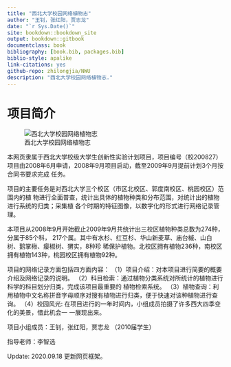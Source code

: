 ```yaml
--- 
title: "西北大学校园网络植物志"
author: "王钊，张红阳，贾志龙"
date: "`r Sys.Date()`"
site: bookdown::bookdown_site
output: bookdown::gitbook
documentclass: book
bibliography: [book.bib, packages.bib]
biblio-style: apalike
link-citations: yes
github-repo: zhilongjia/NWU
description: "西北大学校园网络植物志."
---
```


# 项目简介

![西北大学校园网络植物志](./JPG/nwu.gif)

本网页隶属于西北大学校级大学生创新性实验计划项目，项目编号（校200827） 项目由2008年6月申请，2008年9月项目启动，截至2009年9月提前计划3个月按合同书要求完成 任务。

项目的主要任务是对西北大学三个校区（市区北校区、郭度南校区、桃园校区）范围内的植 物进行全面普查，统计出具体的植物种类和分布范围，对统计出的植物进行系统的归类；采集植 各个时期的特征图像，以数字化的形式进行网络记录管理。 

本项目从2008年9月开始截止2009年9月共统计出三校区植物种类总数为274种，分属于85个科， 217个属。其中有水杉、红豆杉、华山新麦草、庙台槭、山白树、鹅掌楸、瘿椒树、猬实，8种珍 稀保护植物。北校区拥有植物236种，南校区拥有植物143种，桃园校区拥有植物92种。 

项目的网络记录方面包括四方面内容： （1）项目介绍：对本项目进行简要的概要介绍及网络记录的说明。 （2）科目检索：通过植物分类系统对所统计的植物进行科学的科目划分归类，完成该项目最重要的 植物检索系统。 （3）植物查询：利用植物中文名称拼音字母顺序对搜有植物进行归类，便于快速对该种植物进行查 询。 （4）校园风光: 在项目进行的一年时间内，小组成员拍摄了许多西大四季变化的美景，借此机会一 一展现出来。 

项目小组成员：王钊，张红阳，贾志龙 （2010届学生）

指导老师：李智选

Update: 2020.09.18 更新网页框架。
